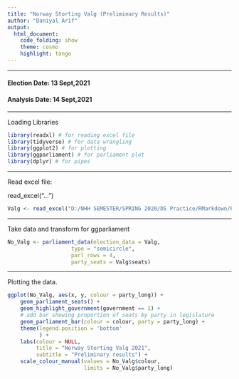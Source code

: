 ---
title: "Norway Storting Valg (Preliminary Results)"
author: "Daniyal Arif"
output:
  html_document:
    code_folding: show
    theme: cosmo
    highlight: tango
---

***

#### Election Date: 13 Sept,2021

#### Analysis Date: 14 Sept,2021

***

Loading Libraries

```{r message=FALSE}
library(readxl) # for reading excel file
library(tidyverse) # for data wrangling
library(ggplot2) # for plotting
library(ggparliament) # for parliament plot
library(dplyr) # for pipes
```

***

Read excel file:

read_excel("...")

```{r include=FALSE}
Valg <- read_excel("D:/NHH SEMESTER/SPRING 2020/DS Practice/RMarkdown/Projects/Storting Valg/StortingValg_130921.xlsx")

```

***

Take data and transform for ggparliament

```{r}
No_Valg <- parliament_data(election_data = Valg,
                    type = "semicircle",
                    parl_rows = 4,
                    party_seats = Valg$seats)
```

***

Plotting the data.

```{r fig.width=14,fig.height=10}

ggplot(No_Valg, aes(x, y, colour = party_long)) +
    geom_parliament_seats() + 
    geom_highlight_government(government == 1) +
    # add bar showing proportion of seats by party in legislature
    geom_parliament_bar(colour = colour, party = party_long) + 
    theme(legend.position = 'bottom'
          ) +
    labs(colour = NULL, 
         title = "Norway Storting Valg 2021",
         subtitle = "Preliminary results") +
    scale_colour_manual(values = No_Valg$colour,
                        limits = No_Valg$party_long)

  
```

